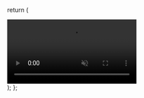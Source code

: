   return (
    <div 
      className="absolute w-screen pointer-events-none left-1/2 -mt-[100px] sm:ml-[0rem] lg:-ml-[9rem] -translate-x-1/2 z-0 flex items-center justify-center max-h-[720px] overflow-hidden"
    >
      <video
        autoPlay
        loop
        muted
        playsInline
        className="w-full h-auto object-cover pointer-events-none"
        src="/videos/extropic-footer.mp4"
      >
      </video>
    </div>
  );
};